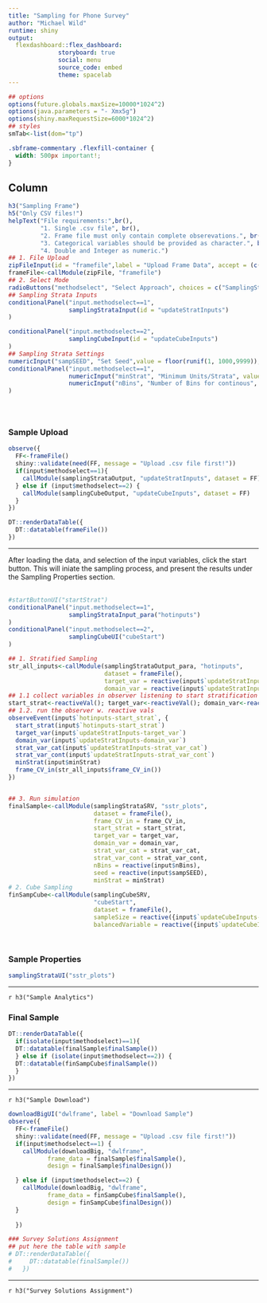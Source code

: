 ```yaml
---
title: "Sampling for Phone Survey"
author: "Michael Wild"
runtime: shiny
output: 
  flexdashboard::flex_dashboard:
              storyboard: true
              social: menu
              source_code: embed
              theme: spacelab
---
```




```r
## options
options(future.globals.maxSize=10000*1024^2)
options(java.parameters = "- Xmx5g")
options(shiny.maxRequestSize=6000*1024^2)
## styles
smTab<-list(dom="tp")

```

```css
.sbframe-commentary .flexfill-container {
  width: 500px important!;
}
```

Column {.sidebar data-width=300}
-----------------------------------------------------------------------



```r
h3("Sampling Frame")
h5("Only CSV files!")
helpText("File requirements:",br(),
         "1. Single .csv file", br(),
         "2. Frame file must only contain complete obserevations.", br(),
         "3. Categorical variables should be provided as character.", br(),
         "4. Double and Integer as numeric.")
## 1. File Upload
zipFileInput(id = "framefile",label = "Upload Frame Data", accept = (c("text/csv", ".csv")))
frameFile<-callModule(zipFile, "framefile")
## 2. Select Mode
radioButtons("methodselect", "Select Approach", choices = c("SamplingStrata"=1, "Cube Sample"=2), selected = 1, inline = T)
## Sampling Strata Inputs
conditionalPanel("input.methodselect==1",
                 samplingStrataInput(id = "updateStratInputs")
)

conditionalPanel("input.methodselect==2",
                 samplingCubeInput(id = "updateCubeInputs")
)
## Sampling Strata Settings
numericInput("sampSEED", "Set Seed",value = floor(runif(1, 1000,9999)), min=0, step = 1)
conditionalPanel("input.methodselect==1",
                 numericInput("minStrat", "Minimum Units/Strata", value = 2, min=0, step = 1),
                 numericInput("nBins", "Number of Bins for continous", value = 3, min=0, step = 1, max=50)
)





```



### Sample Upload

```r
observe({
  FF<-frameFile()
  shiny::validate(need(FF, message = "Upload .csv file first!"))
  if(input$methodselect==1){ 
    callModule(samplingStrataOutput, "updateStratInputs", dataset = FF)
  } else if (input$methodselect==2) {
    callModule(samplingCubeOutput, "updateCubeInputs", dataset = FF) 
  }
})

DT::renderDataTable({
  DT::datatable(frameFile())
})

```

*** 


After loading the data, and selection of the input variables, click the start button. This will iniate the sampling process, and present the results under the Sampling Properties section.
<br>
<br>

```r
#startButtonUI("startStrat")
conditionalPanel("input.methodselect==1",
                 samplingStrataInput_para("hotinputs")
)
conditionalPanel("input.methodselect==2",
                 samplingCubeUI("cubeStart")
)

## 1. Stratified Sampling
str_all_inputs<-callModule(samplingStrataOutput_para, "hotinputs",
                           dataset = frameFile(),
                           target_var = reactive(input$`updateStratInputs-target_var`),
                           domain_var = reactive(input$`updateStratInputs-domain_var`))
## 1.1 collect variables in observer listening to start stratification
start_strat<-reactiveVal(); target_var<-reactiveVal(); domain_var<-reactiveVal(); strat_var_cat<-reactiveVal(); strat_var_cont<-reactiveVal(); minStrat<-reactiveVal(); frame_CV_in<-reactiveVal()
## 1.2. run the observer w. reactive vals
observeEvent(input$`hotinputs-start_strat`, {
  start_strat(input$`hotinputs-start_strat`)
  target_var(input$`updateStratInputs-target_var`)
  domain_var(input$`updateStratInputs-domain_var`)
  strat_var_cat(input$`updateStratInputs-strat_var_cat`)
  strat_var_cont(input$`updateStratInputs-strat_var_cont`)
  minStrat(input$minStrat)
  frame_CV_in(str_all_inputs$frame_CV_in())
})


## 3. Run simulation
finalSample<-callModule(samplingStrataSRV, "sstr_plots",
                        dataset = frameFile(),
                        frame_CV_in = frame_CV_in,
                        start_strat = start_strat,
                        target_var = target_var,
                        domain_var = domain_var,
                        strat_var_cat = strat_var_cat,
                        strat_var_cont = strat_var_cont,
                        nBins = reactive(input$nBins),
                        seed = reactive(input$sampSEED),
                        minStrat = minStrat)
# 2. Cube Sampling
finSampCube<-callModule(samplingCubeSRV,
                        "cubeStart",
                        dataset = frameFile(),
                        sampleSize = reactive({input$`updateCubeInputs-sampleSize`}),
                        balancedVariable = reactive({input$`updateCubeInputs-bal_var`}))




```



### Sample Properties

```r
samplingStrataUI("sstr_plots")
```

***
`r h3("Sample Analytics")`



### Final Sample

```r

DT::renderDataTable({
  if(isolate(input$methodselect)==1){
  DT::datatable(finalSample$finalSample())
  } else if (isolate(input$methodselect==2)) {
  DT::datatable(finSampCube$finalSample())
  }
})


```

***
`r h3("Sample Download")`

```r
downloadBigUI("dwlframe", label = "Download Sample")
observe({
  FF<-frameFile()
  shiny::validate(need(FF, message = "Upload .csv file first!"))
  if(input$methodselect==1) {
    callModule(downloadBig, "dwlframe",
           frame_data = finalSample$finalSample(),
           design = finalSample$finalDesign())

  } else if (input$methodselect==2) {
    callModule(downloadBig, "dwlframe",
           frame_data = finSampCube$finalSample(),
           design = finSampCube$finalDesign())
  }
 
  })

```




```r
### Survey Solutions Assignment
## put here the table with sample
# DT::renderDataTable({
#     DT::datatable(finalSample())
#   })


```


***
`r h3("Survey Solutions Assignment")`

